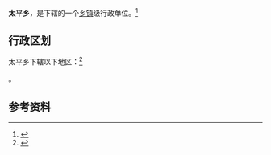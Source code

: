 {{中国乡级行政区|21/09/21/220/000}}

'''太平乡'''，是{{PRC admin/fullname|21/09/21/220/000|3}}下辖的一个[[乡镇|乡镇]]级行政单位。<ref>{{PRC admin/ref sgc|{{PRC admin/parent|21/09/21/220/000}}}}</ref>

== 行政区划 ==

太平乡下辖以下地区：<ref>{{PRC admin/ref sgc|21/09/21/220/000}}</ref>

{{PRC admin/children|21/09/21/220/000}}。

== 参考资料 ==

{{reflist}}

{{行政区划小作品}}
{{PRC admin/navcat|21/09/21/220/000}}